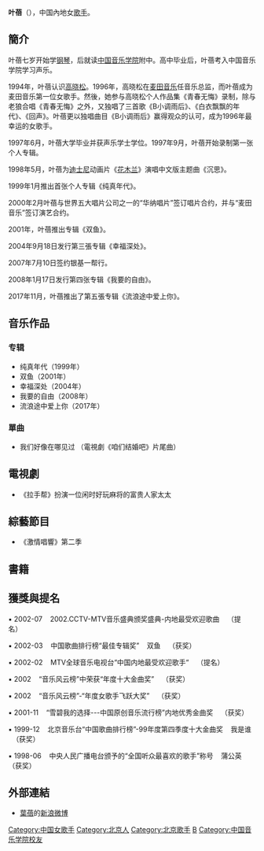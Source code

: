 {{藝人
| 姓名 = 葉蓓
| 類型 = 女歌手
| 國籍 = {{PRC}}
| 民族 = [[汉族|汉族]]
| 圖片 = Art Life 2013 1211 IMG 3586.JPG
| 圖片尺寸 = 300px
| 出生日期 = {{Birth date and age|1974|3|12}}
| 出生地點 = {{CHN}}[[北京|北京]]
| 教育程度 = 中国音乐学院碩士
| 代表作 = 纯真年代、双鱼、B小调雨后、白衣飘飘的年代
| 唱片公司 = 麥田音樂
| 經紀公司 = 银基一帮行
}}

'''叶蓓'''（{{bd|1974年|3月12日|||Y叶}}），中国內地女[[歌手|歌手]]。

== 簡介 ==
叶蓓七岁开始学[[钢琴|钢琴]]，后就读[[中国音乐学院|中国音乐学院]]附中。高中毕业后，叶蓓考入中国音乐学院学习声乐。

1994年，叶蓓认识[[高晓松|高晓松]]。1996年，高晓松在[[麦田音乐|麦田音乐]]任音乐总监，而叶蓓成为麦田音乐第一位女歌手。然後，她参与高晓松个人作品集《青春无悔》录制，除与老狼合唱《青春无悔》之外，又独唱了三首歌《B小调雨后》、《白衣飘飘的年代》、《回声》。叶蓓更以独唱曲目《B小调雨后》赢得观众的认可，成为1996年最幸运的女歌手。

1997年6月，叶蓓大学毕业并获声乐学士学位。1997年9月，叶蓓开始录制第一张个人专辑。

1998年5月，叶蓓为[[迪士尼|迪士尼]]动画片《[[花木兰_(1998年电影)|花木兰]]》演唱中文版主题曲《沉思》。

1999年1月推出首张个人专辑《纯真年代》。

2000年2月叶蓓与世界五大唱片公司之一的“华纳唱片”签订唱片合约，并与“麦田音乐”签订演艺合约。

2001年，叶蓓推出专辑《双鱼》。

2004年9月18日发行第三張专辑《幸福深处》。

2007年7月10日签约银基一帮行。

2008年1月17日发行第四张专辑《我要的自由》。

2017年11月，叶蓓推出了第五張专辑《流浪途中爱上你》。

== 音乐作品 ==

=== 专辑 ===
*纯真年代（1999年）
*双鱼（2001年）
*幸福深处（2004年）
*我要的自由（2008年）
*流浪途中爱上你（2017年）

=== 單曲 ===
* 我们好像在哪见过 （電視劇《咱们结婚吧》片尾曲）

== 電視劇 ==
* 《拉手帮》扮演一位闲时好玩麻将的富贵人家太太

== 綜藝節目 ==
* 《激情唱響》第二季

== 書籍 ==
{{Cite book|title=遠遠的遠|last=|first=|publisher=接力出版社|year=2010|isbn=9787544811194|location=南寧|pages=}}{{commons|Category:Ye Pei}}

== 獲獎與提名 ==
▪ 2002-07    2002.CCTV-MTV音乐盛典颁奖盛典-内地最受欢迎歌曲    （提名）    

▪ 2002-03    中国歌曲排行榜“最佳专辑奖”    双鱼    （获奖）    

▪ 2002-02    MTV全球音乐电视台“中国内地最受欢迎歌手“    （提名）    

▪ 2002    “音乐风云榜”中荣获“年度十大金曲奖”    （获奖）    

▪ 2002    “音乐风云榜”-“年度女歌手飞跃大奖”    （获奖）    

▪ 2001-11    “雪碧我的选择---中国原创音乐流行榜”内地优秀金曲奖    （获奖）    

▪ 1999-12    北京音乐台“中国歌曲排行榜”-99年度第四季度十大金曲奖    我是谁    （获奖）    

▪ 1998-06    中央人民广播电台颁予的“全国听众最喜欢的歌手”称号    蒲公英    （获奖）    

== 外部連結 ==
* [https://weibo.com/u/1707463070?is_hot=1 葉蓓]的[[新浪微博|新浪微博]]

{{DEFAULTSORT:Y叶}}
[[Category:中国女歌手|Category:中国女歌手]]
[[Category:北京人|Category:北京人]]
[[Category:北京歌手|Category:北京歌手]]
[[Category:葉姓|B]]
[[Category:中国音乐学院校友|Category:中国音乐学院校友]]